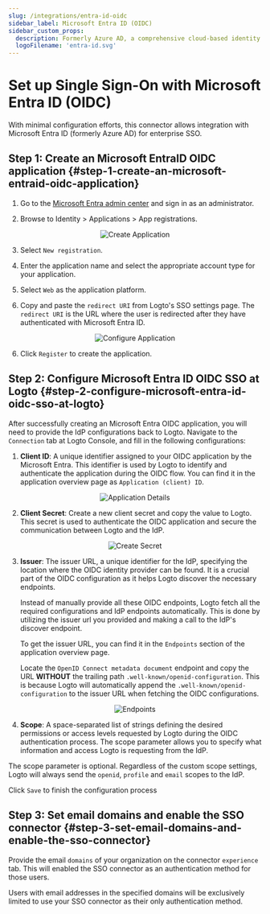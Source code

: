 ```yaml
---
slug: /integrations/entra-id-oidc
sidebar_label: Microsoft Entra ID (OIDC)
sidebar_custom_props:
  description: Formerly Azure AD, a comprehensive cloud-based identity management service.
  logoFilename: 'entra-id.svg'
---
```




# Set up Single Sign-On with Microsoft Entra ID (OIDC)

With minimal configuration efforts, this connector allows integration with Microsoft Entra ID (formerly Azure AD) for enterprise SSO.

<GuideTip />

## Step 1: Create an Microsoft EntraID OIDC application \{#step-1-create-an-microsoft-entraid-oidc-application}

1. Go to the [Microsoft Entra admin center](https://entra.microsoft.com/) and sign in as an administrator.

2. Browse to Identity > Applications > App registrations.

<center>
  <img src={createApplication} alt="Create Application" />
</center>

3. Select `New registration`.

4. Enter the application name and select the appropriate account type for your application.

5. Select `Web` as the application platform.

6. Copy and paste the `redirect URI` from Logto's SSO settings page. The `redirect URI` is the URL where the user is redirected after they have authenticated with Microsoft Entra ID.

<center>
  <img src={configApplication} alt="Configure Application" />
</center>

6. Click `Register` to create the application.

## Step 2: Configure Microsoft Entra ID OIDC SSO at Logto \{#step-2-configure-microsoft-entra-id-oidc-sso-at-logto}

After successfully creating an Microsoft Entra OIDC application, you will need to provide the IdP configurations back to Logto. Navigate to the `Connection` tab at Logto Console, and fill in the following configurations:

1. **Client ID**: A unique identifier assigned to your OIDC application by the Microsoft Entra. This identifier is used by Logto to identify and authenticate the application during the OIDC flow. You can find it in the application overview page as `Application (client) ID`.

<center>
  <img src={applicationDetails} alt="Application Details" />
</center>

2. **Client Secret**: Create a new client secret and copy the value to Logto. This secret is used to authenticate the OIDC application and secure the communication between Logto and the IdP.

<center>
  <img src={createSecret} alt="Create Secret" />
</center>

3. **Issuer**: The issuer URL, a unique identifier for the IdP, specifying the location where the OIDC identity provider can be found. It is a crucial part of the OIDC configuration as it helps Logto discover the necessary endpoints.

   Instead of manually provide all these OIDC endpoints, Logto fetch all the required configurations and IdP endpoints automatically. This is done by utilizing the issuer url you provided and making a call to the IdP's discover endpoint.

   To get the issuer URL, you can find it in the `Endpoints` section of the application overview page.

   Locate the `OpenID Connect metadata document` endpoint and copy the URL **WITHOUT** the trailing path `.well-known/openid-configuration`. This is because Logto will automatically append the `.well-known/openid-configuration` to the issuer URL when fetching the OIDC configurations.

<center>
  <img src={endpoints} alt="Endpoints" />
</center>

4. **Scope**: A space-separated list of strings defining the desired permissions or access levels requested by Logto during the OIDC authentication process. The scope parameter allows you to specify what information and access Logto is requesting from the IdP.

The scope parameter is optional. Regardless of the custom scope settings, Logto will always send the `openid`, `profile` and `email` scopes to the IdP.

Click `Save` to finish the configuration process

## Step 3: Set email domains and enable the SSO connector \{#step-3-set-email-domains-and-enable-the-sso-connector}

Provide the email `domains` of your organization on the connector `experience` tab. This will enabled the SSO connector as an authentication method for those users.

Users with email addresses in the specified domains will be exclusively limited to use your SSO connector as their only authentication method.
